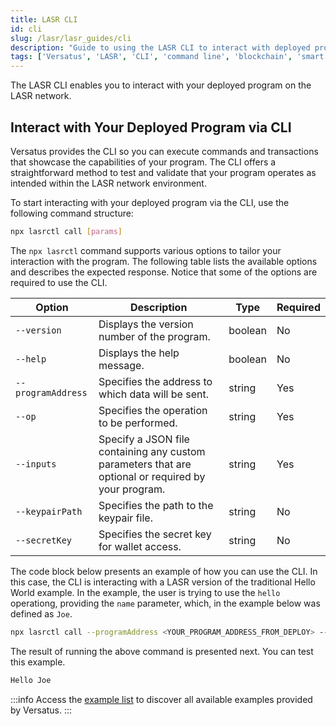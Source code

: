 ```yaml
---
title: LASR CLI
id: cli
slug: /lasr/lasr_guides/cli
description: "Guide to using the LASR CLI to interact with deployed programs on the LASR network, including command structure, options, and examples."
tags: ['Versatus', 'LASR', 'CLI', 'command line', 'blockchain', 'smart contracts']
---
```


The LASR CLI enables you to interact with your deployed program on the LASR network. 

## Interact with Your Deployed Program via CLI

Versatus provides the CLI so you can execute commands and transactions that showcase the capabilities of your program. The CLI offers a straightforward method to test and validate that your program operates as intended within the LASR network environment.

To start interacting with your deployed program via the CLI, use the following command structure:

```bash
npx lasrctl call [params]
```

The `npx lasrctl` command supports various options to tailor your interaction with the program. The following table lists the available options and describes the expected response. Notice that some of the options are required to use the CLI.


| Option            | Description                                       | Type    | Required |
|-------------------|---------------------------------------------------|---------|----------|
| `--version`       | Displays the version number of the program.                              | boolean | No       |
| `--help`          | Displays the help message.                                         | boolean | No       |
| `--programAddress`| Specifies the address to which data will be sent.                       | string  | Yes      |
| `--op`            | Specifies the operation to be performed.          | string  | Yes      |
| `--inputs`        | Specify a JSON file containing any custom parameters that are optional or required by your program.                     | string  | Yes      |
| `--keypairPath`   | Specifies the path to the keypair file.                        | string  | No       |
| `--secretKey`     | Specifies the secret key for wallet access.                   | string  | No       |

The code block below presents an example of how you can use the CLI. In this case, the CLI is interacting with a LASR version of the traditional Hello World example. In the example, the user is trying to use the `hello` operationg, providing the `name` parameter, which, in the example below was defined as `Joe`.

```bash
npx lasrctl call --programAddress <YOUR_PROGRAM_ADDRESS_FROM_DEPLOY> --op hello --inputs '{"name": "Joe"}'
```

The result of running the above command is presented next. You can test this example. 

```bash
Hello Joe
```

:::info
  Access the [example list](/lasr/core_concepts/templates) to discover all available examples provided by Versatus.
:::
